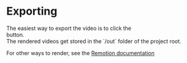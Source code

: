 # Exporting


<div style={{ display: "flex", flexDirection: "row", alignItems: "center" }}>
  <div> The easiest way to export the video is to click the </div>
  <RenderButton /> <div>button.</div>
</div>
The rendered videos get stored in the `/out` folder of the project root.

For other ways to render, see the [Remotion documentation](https://remotion.dev/docs/render)
